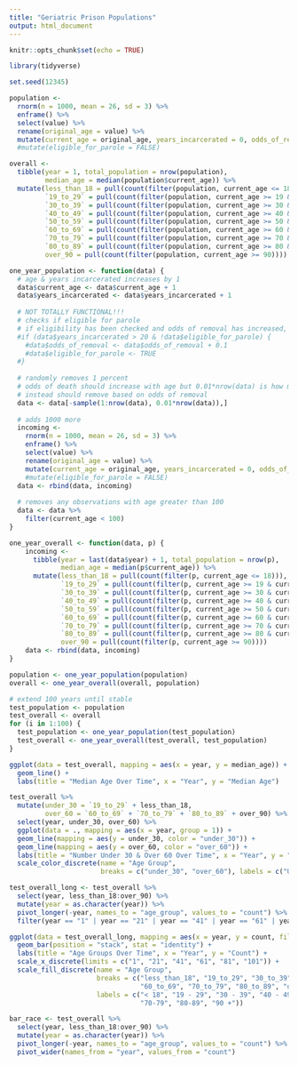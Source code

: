 ```yaml
---
title: "Geriatric Prison Populations"
output: html_document
---
```


```r
knitr::opts_chunk$set(echo = TRUE)
```

```r
library(tidyverse)
```

```r
set.seed(12345)
```

```r
population <- 
  rnorm(n = 1000, mean = 26, sd = 3) %>% 
  enframe() %>% 
  select(value) %>% 
  rename(original_age = value) %>% 
  mutate(current_age = original_age, years_incarcerated = 0, odds_of_removal = 0.01)
  #mutate(eligible_for_parole = FALSE)

overall <-
  tibble(year = 1, total_population = nrow(population), 
         median_age = median(population$current_age)) %>% 
  mutate(less_than_18 = pull(count(filter(population, current_age <= 18))),
         `19_to_29` = pull(count(filter(population, current_age >= 19 & current_age <= 29))),
         `30_to_39` = pull(count(filter(population, current_age >= 30 & current_age <= 39))),
         `40_to_49` = pull(count(filter(population, current_age >= 40 & current_age <= 49))),
         `50_to_59` = pull(count(filter(population, current_age >= 50 & current_age <= 59))),
         `60_to_69` = pull(count(filter(population, current_age >= 60 & current_age <= 69))),
         `70_to_79` = pull(count(filter(population, current_age >= 70 & current_age <= 79))),
         `80_to_89` = pull(count(filter(population, current_age >= 80 & current_age <= 89))),
         over_90 = pull(count(filter(population, current_age >= 90))))
```

```r
one_year_population <- function(data) {
  # age & years incarcerated increases by 1
  data$current_age <- data$current_age + 1
  data$years_incarcerated <- data$years_incarcerated + 1
  
  # NOT TOTALLY FUNCTIONAL!!!
  # checks if eligible for parole
  # if eligibility has been checked and odds of removal has increased, does not increase again
  #if (data$years_incarcerated > 20 & !data$eligible_for_parole) {
    #data$odds_of_removal <- data$odds_of_removal + 0.1
    #data$eligible_for_parole <- TRUE
  #}
  
  # randomly removes 1 percent
  # odds of death should increase with age but 0.01*nrow(data) is how many observations removed
  # instead should remove based on odds of removal
  data <- data[-sample(1:nrow(data), 0.01*nrow(data)),]
  
  # adds 1000 more
  incoming <- 
    rnorm(n = 1000, mean = 26, sd = 3) %>% 
    enframe() %>% 
    select(value) %>% 
    rename(original_age = value) %>% 
    mutate(current_age = original_age, years_incarcerated = 0, odds_of_removal = 0.01)
    #mutate(eligible_for_parole = FALSE)
  data <- rbind(data, incoming)
  
  # removes any observations with age greater than 100
  data <- data %>% 
    filter(current_age < 100)
}

one_year_overall <- function(data, p) {
    incoming <-
      tibble(year = last(data$year) + 1, total_population = nrow(p), 
             median_age = median(p$current_age)) %>% 
      mutate(less_than_18 = pull(count(filter(p, current_age <= 18))),
             `19_to_29` = pull(count(filter(p, current_age >= 19 & current_age <= 29))),
             `30_to_39` = pull(count(filter(p, current_age >= 30 & current_age <= 39))),
             `40_to_49` = pull(count(filter(p, current_age >= 40 & current_age <= 49))),
             `50_to_59` = pull(count(filter(p, current_age >= 50 & current_age <= 59))),
             `60_to_69` = pull(count(filter(p, current_age >= 60 & current_age <= 69))),
             `70_to_79` = pull(count(filter(p, current_age >= 70 & current_age <= 79))),
             `80_to_89` = pull(count(filter(p, current_age >= 80 & current_age <= 89))),
             over_90 = pull(count(filter(p, current_age >= 90))))
    data <- rbind(data, incoming)
}
```

```r
population <- one_year_population(population)
overall <- one_year_overall(overall, population)

# extend 100 years until stable
test_population <- population
test_overall <- overall
for (i in 1:100) {
  test_population <- one_year_population(test_population)
  test_overall <- one_year_overall(test_overall, test_population)
}
```

```r
ggplot(data = test_overall, mapping = aes(x = year, y = median_age)) +
  geom_line() +
  labs(title = "Median Age Over Time", x = "Year", y = "Median Age")

test_overall %>% 
  mutate(under_30 = `19_to_29` + less_than_18, 
         over_60 = `60_to_69` + `70_to_79` + `80_to_89` + over_90) %>% 
  select(year, under_30, over_60) %>% 
  ggplot(data = ., mapping = aes(x = year, group = 1)) +
  geom_line(mapping = aes(y = under_30, color = "under_30")) +
  geom_line(mapping = aes(y = over_60, color = "over_60")) +
  labs(title = "Number Under 30 & Over 60 Over Time", x = "Year", y = "Count") +
  scale_color_discrete(name = "Age Group",
                       breaks = c("under_30", "over_60"), labels = c("Under 30", "Over 60"))

test_overall_long <- test_overall %>% 
  select(year, less_than_18:over_90) %>% 
  mutate(year = as.character(year)) %>% 
  pivot_longer(-year, names_to = "age_group", values_to = "count") %>% 
  filter(year == "1" | year == "21" | year == "41" | year == "61" | year == "81" | year == "101")

ggplot(data = test_overall_long, mapping = aes(x = year, y = count, fill = age_group)) +
  geom_bar(position = "stack", stat = "identity") +
  labs(title = "Age Groups Over Time", x = "Year", y = "Count") +
  scale_x_discrete(limits = c("1", "21", "41", "61", "81", "101")) +
  scale_fill_discrete(name = "Age Group",
                      breaks = c("less_than_18", "19_to_29", "30_to_39", "40_to_49", "50_to_59",
                                 "60_to_69", "70_to_79", "80_to_89", "over_90"),
                      labels = c("< 18", "19 - 29", "30 - 39", "40 - 49", "50 - 59", "60 - 69",
                                 "70-79", "80-89", "90 +"))
```

```r
bar_race <- test_overall %>% 
  select(year, less_than_18:over_90) %>% 
  mutate(year = as.character(year)) %>% 
  pivot_longer(-year, names_to = "age_group", values_to = "count") %>% 
  pivot_wider(names_from = "year", values_from = "count")
```